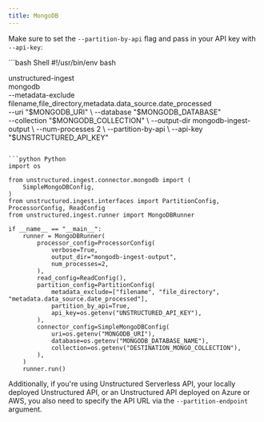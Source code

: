 ```yaml
---
title: MongoDB
---
```



<SharedContentMongoDB/>

Make sure to set the `--partition-by-api` flag and pass in your API key with `--api-key`:

<CodeGroup>
```bash Shell
#!/usr/bin/env bash

unstructured-ingest \
  mongodb \
  --metadata-exclude filename,file_directory,metadata.data_source.date_processed \
  --uri "$MONGODB_URI" \
  --database "$MONGODB_DATABASE" \
  --collection "$MONGODB_COLLECTION" \
  --output-dir mongodb-ingest-output \
  --num-processes 2 \
  --partition-by-api \
  --api-key "$UNSTRUCTURED_API_KEY"
```

```python Python
import os

from unstructured.ingest.connector.mongodb import (
    SimpleMongoDBConfig,
)
from unstructured.ingest.interfaces import PartitionConfig, ProcessorConfig, ReadConfig
from unstructured.ingest.runner import MongoDBRunner

if __name__ == "__main__":
    runner = MongoDBRunner(
        processor_config=ProcessorConfig(
            verbose=True,
            output_dir="mongodb-ingest-output",
            num_processes=2,
        ),
        read_config=ReadConfig(),
        partition_config=PartitionConfig(
            metadata_exclude=["filename", "file_directory", "metadata.data_source.date_processed"],
            partition_by_api=True,
            api_key=os.getenv("UNSTRUCTURED_API_KEY"),
        ),
        connector_config=SimpleMongoDBConfig(
            uri=os.getenv("MONGODB_URI"),
            database=os.getenv("MONGODB_DATABASE_NAME"),
            collection=os.getenv("DESTINATION_MONGO_COLLECTION"),
        ),
    )
    runner.run()
```

</CodeGroup>

Additionally, if you're using Unstructured Serverless API, your locally deployed Unstructured API, or an Unstructured API
deployed on Azure or AWS, you also need to specify the API URL via the `--partition-endpoint` argument.